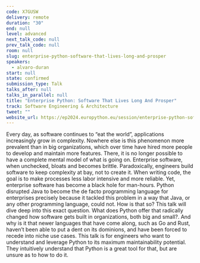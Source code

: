 ```yaml
---
code: X7GUSW
delivery: remote
duration: "30"
end: null
level: advanced
next_talk_code: null
prev_talk_code: null
room: null
slug: enterprise-python-software-that-lives-long-and-prosper
speakers:
  - alvaro-duran
start: null
state: confirmed
submission_type: Talk
talks_after: null
talks_in_parallel: null
title: "Enterprise Python: Software That Lives Long And Prosper"
track: Software Engineering & Architecture
tweet: ""
website_url: https://ep2024.europython.eu/session/enterprise-python-software-that-lives-long-and-prosper
---
```


Every day, as software continues to “eat the world”, applications increasingly
grow in complexity. Nowhere else is this phenomenon more prevalent than in big
organizations, which over time have hired more people to develop and maintain
more features. There, it is no longer possible to have a complete mental model
of what is going on. Enterprise software, when unchecked, bloats and becomes
brittle. Paradoxically, engineers build software to keep complexity at bay, not
to create it. When writing code, the goal is to make processes less labor
intensive and more reliable. Yet, enterprise software has become a black hole
for man-hours. Python disrupted Java to become the de facto programming language
for enterprises precisely because it tackled this problem in a way that Java, or
any other programming language, could not. How is that so? This talk will dive
deep into this exact question. What does Python offer that radically changed how
software gets built in organizations, both big and small?. And why is it that
newer languages that have come along, such as Go and Rust, haven’t been able to
put a dent on its dominions, and have been forced to recede into niche use
cases. This talk is for engineers who want to understand and leverage Python to
its maximum maintainability potential. They intuitively understand that Python
is a great tool for that, but are unsure as to how to do it.
